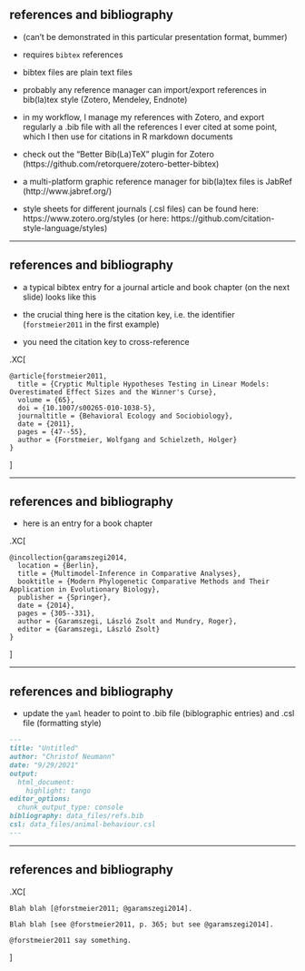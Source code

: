 ## references and bibliography

- (can't be demonstrated in this particular presentation format, bummer)

- requires `bibtex` references

- bibtex files are plain text files

- probably any reference manager can import/export references in bib(la)tex style (Zotero, Mendeley, Endnote)

- in my workflow, I manage my references with Zotero, and export regularly a .bib file with all the references I ever cited at some point, which I then use for citations in R markdown documents

- check out the "Better Bib(La)TeX" plugin for Zotero (https://github.com/retorquere/zotero-better-bibtex)

- a multi-platform graphic reference manager for bib(la)tex files is JabRef (http://www.jabref.org/)

- style sheets for different journals (.csl files) can be found here: https://www.zotero.org/styles (or here: https://github.com/citation-style-language/styles)


---

## references and bibliography

- a typical bibtex entry for a journal article and book chapter (on the next slide) looks like this

- the crucial thing here is the citation key, i.e. the identifier (`forstmeier2011` in the first example)

- you need the citation key to cross-reference

.XC[
````
@article{forstmeier2011,
  title = {Cryptic Multiple Hypotheses Testing in Linear Models: Overestimated Effect Sizes and the Winner's Curse},     
  volume = {65},
  doi = {10.1007/s00265-010-1038-5},
  journaltitle = {Behavioral Ecology and Sociobiology},
  date = {2011},
  pages = {47--55},
  author = {Forstmeier, Wolfgang and Schielzeth, Holger}
}
````
]

---

## references and bibliography

- here is an entry for a book chapter

.XC[
````
@incollection{garamszegi2014,
  location = {Berlin},
  title = {Multimodel-Inference in Comparative Analyses},
  booktitle = {Modern Phylogenetic Comparative Methods and Their Application in Evolutionary Biology}, 
  publisher = {Springer},
  date = {2014},
  pages = {305--331},
  author = {Garamszegi, László Zsolt and Mundry, Roger},
  editor = {Garamszegi, László Zsolt}
}
````
]

---

## references and bibliography

- update the `yaml` header to point to .bib file (biblographic entries) and .csl file (formatting style)

````md
---
title: "Untitled"
author: "Christof Neumann"
date: "9/29/2021"
output: 
  html_document:
    highlight: tango
editor_options: 
  chunk_output_type: console
bibliography: data_files/refs.bib
csl: data_files/animal-behaviour.csl
---
````

---

## references and bibliography

.XC[
````
Blah blah [@forstmeier2011; @garamszegi2014].

Blah blah [see @forstmeier2011, p. 365; but see @garamszegi2014].

@forstmeier2011 say something.

````
]
